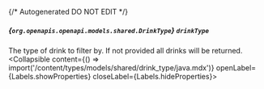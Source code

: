 {/* Autogenerated DO NOT EDIT  */}

##### *{`org.openapis.openapi.models.shared.DrinkType`}* `drinkType`
The type of drink to filter by. If not provided all drinks will be returned.
<Collapsible content={() => import('/content/types/models/shared/drink_type/java.mdx')} openLabel={Labels.showProperties} closeLabel={Labels.hideProperties}>
</Collapsible>


